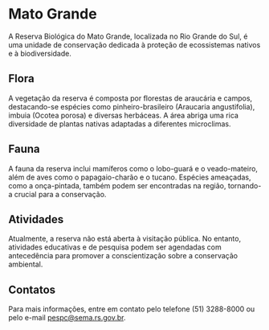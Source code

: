 # Mato Grande

A Reserva Biológica do Mato Grande, localizada no Rio Grande do Sul, é uma unidade de conservação dedicada à proteção de ecossistemas nativos e à biodiversidade.

## Flora

A vegetação da reserva é composta por florestas de araucária e campos, destacando-se espécies como pinheiro-brasileiro (Araucaria angustifolia), imbuia (Ocotea porosa) e diversas herbáceas. A área abriga uma rica diversidade de plantas nativas adaptadas a diferentes microclimas.

## Fauna

A fauna da reserva inclui mamíferos como o lobo-guará e o veado-mateiro, além de aves como o papagaio-charão e o tucano. Espécies ameaçadas, como a onça-pintada, também podem ser encontradas na região, tornando-a crucial para a conservação.

## Atividades

Atualmente, a reserva não está aberta à visitação pública. No entanto, atividades educativas e de pesquisa podem ser agendadas com antecedência para promover a conscientização sobre a conservação ambiental.

## Contatos

Para mais informações, entre em contato pelo telefone (51) 3288-8000 ou pelo e-mail pespc@sema.rs.gov.br.